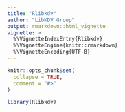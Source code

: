 ```yaml
---
title: "Rlibkdv"
author: "LibKDV Group"
output: rmarkdown::html_vignette
vignette: >
  %\VignetteIndexEntry{Rlibkdv}
  %\VignetteEngine{knitr::rmarkdown}
  %\VignetteEncoding{UTF-8}
---
```


```r
knitr::opts_chunk$set(
  collapse = TRUE,
  comment = "#>"
)
```


```r
library(Rlibkdv)
```
